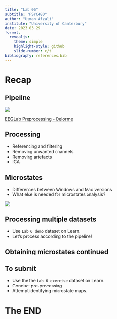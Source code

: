 ```yaml
---
title: "Lab 06"
subtitle: "PSYC480"
author: "Usman Afzali"
institute: "University of Canterbury"
date: 2023 03 29
format: 
  revealjs:
    theme: simple
    highlight-style: github
    slide-number: c/t
bibliography: references.bib
---
```


# Recap {background-color="orange"}

## Pipeline {background-color="#346bc8"}

![](/figs/pipeline.png)

[EEGLab Preprocessing - Delorme](https://youtu.be/gEk33jWB0MY)


## Processing {background-color="#346bc8"}

-   Referencing and filtering
-   Removing unwanted channels
-   Removing artefacts
-   ICA

## Microstates {background-color="#346bc8"}


-   Differences between Windows and Mac versions
-   What else is needed for microstates analysis?

![](/figs/ms.png)

## Processing multiple datasets {background-color="#346bc8"}

::: incremental

-   Use `Lab 6 demo` dataset on Learn.
-   Let's process according to the pipeline!
:::

## Obtaining microstates continued {background-color="#346bc8"}


## To submit {background-color=#346bc8}

-   Use the the `Lab 6 exercise` dataset on Learn.
-   Conduct pre-processing.
-   Attempt identifying microstate maps.

# The END {background-color="orange"}

